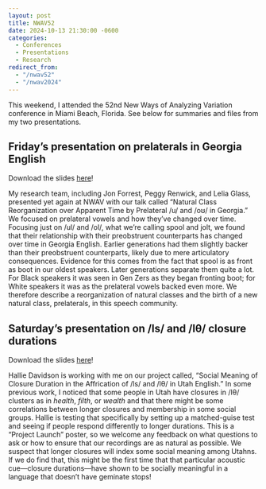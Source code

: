 ```yaml
---
layout: post
title: NWAV52
date: 2024-10-13 21:30:00 -0600
categories:
  - Conferences
  - Presentations
  - Research
redirect_from: 
  - "/nwav52"
  - "/nwav2024"
---
```


This weekend, I attended the 52nd New Ways of Analyzing Variation conference in Miami Beach, Florida. See below for summaries and files from my two presentations.

## Friday's presentation on prelaterals in Georgia English 

:::callout-tip
Download the slides [here](/downloads/241108-NWAV_Prelaterals.pdf)!
:::

My research team, including Jon Forrest, Peggy Renwick, and Lelia Glass, presented yet again at NWAV with our talk called "Natural Class Reorganization over Apparent Time by Prelateral /u/ and /oʊ/ in Georgia." We focused on prelateral vowels and how they've changed over time. Focusing just on /ul/ and /ol/, what we're calling <sc>spool</sc> and <sc>jolt</sc>, we found that their relationship with their preobstruent counterparts has changed over time in Georgia English. Earlier generations had them slightly backer than their preobstruent counterparts, likely due to mere articulatory consequences. Evidence for this comes from the fact that <sc>spool</sc> is as front as <sc>boot</sc> in our oldest speakers. Later generations separate them quite a lot. For Black speakers it was seen in Gen Zers as they began fronting <sc>boot</sc>; for White speakers it was as the prelateral vowels backed even more. We therefore describe a reorganization of natural classes and the birth of a new natural class, prelaterals, in this speech community. 

## Saturday's presentation on /ls/ and /lθ/ closure durations

:::callout-tip
Download the slides [here](/downloads/241109-NWAV_ClosureDurations.pdf)!
:::

Hallie Davidson is working with me on our project called, "Social Meaning of Closure Duration in the Affrication of /ls/ and /lθ/ in Utah English." In some previous work, I noticed that some people in Utah have closures in /lθ/ clusters as in *health*, *filth*, or *wealth* and that there might be some correlations between longer closures and membership in some social groups. Hallie is testing that specifically by setting up a matched-guise test and seeing if people respond differently to longer durations. This is a "Project Launch" poster, so we welcome any feedback on what questions to ask or how to ensure that our recordings are as natural as possible. We suspect that longer closures will index some social meaning among Utahns. If we do find that, this might be the first time that that particular acoustic cue---closure durations---have shown to be socially meaningful in a language that doesn't have geminate stops! 

